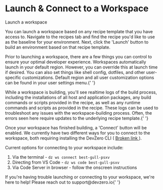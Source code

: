 <h1>Launch &#x26; Connect to a Workspace</h1>
<p>
  <div>
    <div></div>
    <div>
      <div>Launch a workspace</div>
    </div>
  </div>
</p>
<p>
  You can launch a workspace based on any recipe template that you have access to. Navigate to the
  recipes tab and find the recipe you'd like to use as the baseline for your environment. Next,
  click the 'Launch' button to build an environment based on that recipe template.
</p>
<p>
  Prior to launching a workspace, there are a few things you can control to ensure your optimal
  developer experience. Workspaces automatically launch in your default region. However, you can
  override this at launch time if desired. You can also set things like shell config, dotfiles, and
  other user-specific customizations. Default region and all user customization options can be found
  in your user settings menu.{' '}
</p>
<p>
  While a workspace is building, you'll see realtime logs of the build process, including the
  installations of all host and application packages, any build commands or scripts provided in the
  recipe, as well as any runtime commands and scripts as provided in the recipe. These logs can be
  used to troubleshoot any issues with the workspace-building process. Often, the errors seen here
  require updates to the underlying recipe template.{' '}
</p>
<p>
  Once your workspace has finished building, a 'Connect' button will be enabled. We currently have
  two different ways for you to connect to the workspace, both requiring installing the DevZero CLI
  (
  <a href="broken-reference" title="mention">
    Broken link
  </a>
  ).
</p>
<p>Current options for connecting to your workspace include: </p>
<ol>
  <li>
    Via the terminal - <code>dz ws connect best-gull-psxv</code>
  </li>
  <li>
    Directing from VS Code - <code>dz ws code best-gull-psxv</code>
  </li>
  <li>Via Code Server in browser - follow the onscreen instructions</li>
</ol>
<div>
  <p>
    If you're having trouble launching or connecting to your workspace, we're here to help! Please
    reach out to support@devzero.io{' '}
  </p>
</div>
